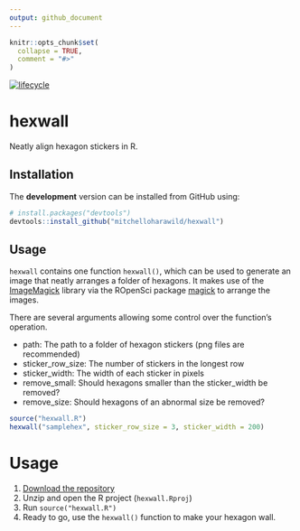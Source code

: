 ```yaml
---
output: github_document
---
```


<!-- README.md is generated from README.Rmd. Please edit that file -->

```r
knitr::opts_chunk$set(
  collapse = TRUE,
  comment = "#>"
)
```

[![lifecycle](https://img.shields.io/badge/lifecycle-experimental-orange.svg)](https://www.tidyverse.org/lifecycle/#experimental)

# hexwall

Neatly align hexagon stickers in R.

## Installation

The **development** version can be installed from GitHub using:

```r
# install.packages("devtools")
devtools::install_github("mitchelloharawild/hexwall")
```

## Usage
`hexwall` contains one function `hexwall()`, which can be used to generate an image that neatly arranges a folder of hexagons. It makes use of the [ImageMagick](https://www.imagemagick.org/) library via the ROpenSci package [magick](https://github.com/ropensci/magick) to arrange the images.

There are several arguments allowing some control over the function's operation.

* path:             The path to a folder of hexagon stickers (png files are recommended)
* sticker_row_size: The number of stickers in the longest row
* sticker_width:    The width of each sticker in pixels
* remove_small:     Should hexagons smaller than the sticker_width be removed?
* remove_size:      Should hexagons of an abnormal size be removed?

```r
source("hexwall.R")
hexwall("samplehex", sticker_row_size = 3, sticker_width = 200)
```

# Usage

1. [Download the repository](https://github.com/mitchelloharawild/hexwall/archive/master.zip)
2. Unzip and open the R project (`hexwall.Rproj`)
3. Run `source("hexwall.R")`
4. Ready to go, use the `hexwall()` function to make your hexagon wall.
